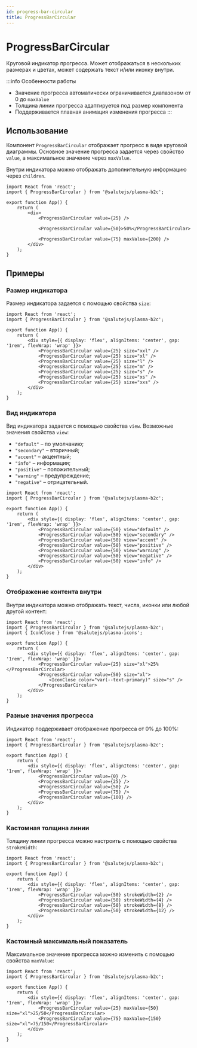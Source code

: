 ```yaml
---
id: progress-bar-circular
title: ProgressBarCircular
---
```



# ProgressBarCircular
Круговой индикатор прогресса. Может отображаться в нескольких размерах и цветах, может содержать текст и/или иконку внутри.

<Description name="ProgressBarCircular" />
<PropsTable name="ProgressBarCircular" exclude={['css']} />

:::info Особенности работы
- Значение прогресса автоматически ограничивается диапазоном от 0 до `maxValue`
- Толщина линии прогресса адаптируется под размер компонента
- Поддерживается плавная анимация изменения прогресса
:::

## Использование
Компонент `ProgressBarCircular` отображает прогресс в виде круговой диаграммы. 
Основное значение прогресса задается через свойство `value`, а максимальное значение через `maxValue`.

Внутри индикатора можно отображать дополнительную информацию через `children`.

```tsx live
import React from 'react';
import { ProgressBarCircular } from '@salutejs/plasma-b2c';

export function App() {
    return (
        <div>
            <ProgressBarCircular value={25} />
            
            <ProgressBarCircular value={50}>50%</ProgressBarCircular>
            
            <ProgressBarCircular value={75} maxValue={200} />
        </div>
    );
}
```

## Примеры

### Размер индикатора
Размер индикатора задается с помощью свойства `size`:

```tsx live
import React from 'react';
import { ProgressBarCircular } from '@salutejs/plasma-b2c';

export function App() {
    return (
        <div style={{ display: 'flex', alignItems: 'center', gap: '1rem', flexWrap: 'wrap' }}>
            <ProgressBarCircular value={25} size="xxl" />
            <ProgressBarCircular value={25} size="xl" />
            <ProgressBarCircular value={25} size="l" />
            <ProgressBarCircular value={25} size="m" />
            <ProgressBarCircular value={25} size="s" />
            <ProgressBarCircular value={25} size="xs" />
            <ProgressBarCircular value={25} size="xxs" />
        </div>
    );
}
```

### Вид индикатора
Вид индикатора задается с помощью свойства `view`. Возможные значения свойства `view`:
+ `"default"` – по умолчанию;
+ `"secondary"` – вторичный;
+ `"accent"` – акцентный;
+ `"info"` – информация;
+ `"positive"` – положительный;
+ `"warning"` – предупреждение;
+ `"negative"` – отрицательный.

```tsx live
import React from 'react';
import { ProgressBarCircular } from '@salutejs/plasma-b2c';

export function App() {
    return (
        <div style={{ display: 'flex', alignItems: 'center', gap: '1rem', flexWrap: 'wrap' }}>
            <ProgressBarCircular value={50} view="default" />
            <ProgressBarCircular value={50} view="secondary" />
            <ProgressBarCircular value={50} view="accent" />
            <ProgressBarCircular value={50} view="positive" />
            <ProgressBarCircular value={50} view="warning" />
            <ProgressBarCircular value={50} view="negative" />
            <ProgressBarCircular value={50} view="info" />
        </div>
    );
}
```

### Отображение контента внутри
Внутри индикатора можно отображать текст, числа, иконки или любой другой контент:

```tsx live
import React from 'react';
import { ProgressBarCircular } from '@salutejs/plasma-b2c';
import { IconClose } from '@salutejs/plasma-icons';

export function App() {
    return (
        <div style={{ display: 'flex', alignItems: 'center', gap: '1rem', flexWrap: 'wrap' }}>
            <ProgressBarCircular value={25} size="xl">25%</ProgressBarCircular>
            <ProgressBarCircular value={50} size="xl">
                <IconClose color="var(--text-primary)" size="s" />
            </ProgressBarCircular>
        </div>
    );
}
```

### Разные значения прогресса
Индикатор поддерживает отображение прогресса от 0% до 100%:

```tsx live
import React from 'react';
import { ProgressBarCircular } from '@salutejs/plasma-b2c';

export function App() {
    return (
        <div style={{ display: 'flex', alignItems: 'center', gap: '1rem', flexWrap: 'wrap' }}>
            <ProgressBarCircular value={0} />
            <ProgressBarCircular value={25} />
            <ProgressBarCircular value={50} />
            <ProgressBarCircular value={75} />
            <ProgressBarCircular value={100} />
        </div>
    );
}
```

### Кастомная толщина линии
Толщину линии прогресса можно настроить с помощью свойства `strokeWidth`:

```tsx live
import React from 'react';
import { ProgressBarCircular } from '@salutejs/plasma-b2c';

export function App() {
    return (
        <div style={{ display: 'flex', alignItems: 'center', gap: '1rem', flexWrap: 'wrap' }}>
            <ProgressBarCircular value={50} strokeWidth={2} />
            <ProgressBarCircular value={50} strokeWidth={4} />
            <ProgressBarCircular value={50} strokeWidth={8} />
            <ProgressBarCircular value={50} strokeWidth={12} />
        </div>
    );
}
```

### Кастомный максимальный показатель
Максимальное значение прогресса можно изменить с помощью свойства `maxValue`:

```tsx live
import React from 'react';
import { ProgressBarCircular } from '@salutejs/plasma-b2c';

export function App() {
    return (
        <div style={{ display: 'flex', alignItems: 'center', gap: '1rem', flexWrap: 'wrap' }}>
            <ProgressBarCircular value={25} maxValue={50} size="xl">25/50</ProgressBarCircular>
            <ProgressBarCircular value={75} maxValue={150} size="xl">75/150</ProgressBarCircular>
        </div>
    );
}
```
